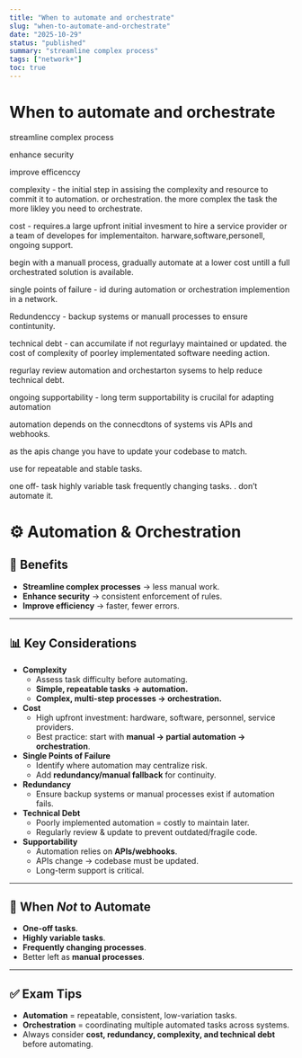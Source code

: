 ```yaml
---
title: "When to automate and orchestrate"
slug: "when-to-automate-and-orchestrate"
date: "2025-10-29"
status: "published"
summary: "streamline complex process"
tags: ["network+"]
toc: true
---
```


# When to automate and orchestrate

streamline complex process 

enhance security 

improve efficenccy 

complexity - the initial step in assising the complexity and resource to commit it to automation. or orchestration. the more complex the task the more likley you need to orchestrate. 

cost - requires.a large upfront initial invesment to hire a service provider or a team of developes for implementaiton. harware,software,personell, ongoing support. 

begin with a manuall process, gradually automate at a lower cost untill a full orchestrated solution is available. 

single points of failure - id during automation or orchestration implemention in a network. 

Redundenccy - backup systems or manuall processes to ensure contintunity.

technical debt - can accumilate if not regurlayy maintained or updated. the cost of complexity of poorley implementated software needing action. 

regurlay review automation and orchestarton sysems to help reduce technical debt. 

ongoing supportability - long term supportability is crucilal for adapting automation 

automation depends on the connecdtons of systems vis APIs and webhooks. 

as the apis change you have to update your codebase to match. 

use for repeatable and stable tasks. 

one off- task highly variable task frequently changing tasks. . don’t automate it. 

# ⚙️ Automation & Orchestration

## 🎯 Benefits

- **Streamline complex processes** → less manual work.
- **Enhance security** → consistent enforcement of rules.
- **Improve efficiency** → faster, fewer errors.

---

## 📊 Key Considerations

- **Complexity**
    - Assess task difficulty before automating.
    - **Simple, repeatable tasks → automation.**
    - **Complex, multi-step processes → orchestration.**
- **Cost**
    - High upfront investment: hardware, software, personnel, service providers.
    - Best practice: start with **manual → partial automation → orchestration**.
- **Single Points of Failure**
    - Identify where automation may centralize risk.
    - Add **redundancy/manual fallback** for continuity.
- **Redundancy**
    - Ensure backup systems or manual processes exist if automation fails.
- **Technical Debt**
    - Poorly implemented automation = costly to maintain later.
    - Regularly review & update to prevent outdated/fragile code.
- **Supportability**
    - Automation relies on **APIs/webhooks**.
    - APIs change → codebase must be updated.
    - Long-term support is critical.

---

## 🚫 When *Not* to Automate

- **One-off tasks**.
- **Highly variable tasks**.
- **Frequently changing processes**.
- Better left as **manual processes**.

---

## ✅ Exam Tips

- **Automation** = repeatable, consistent, low-variation tasks.
- **Orchestration** = coordinating multiple automated tasks across systems.
- Always consider **cost, redundancy, complexity, and technical debt** before automating.
